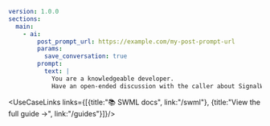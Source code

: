 ```yaml
version: 1.0.0
sections:
  main:
    - ai:
        post_prompt_url: https://example.com/my-post-prompt-url
        params:
          save_conversation: true
        prompt:
          text: |
            You are a knowledgeable developer. 
            Have an open-ended discussion with the caller about SignalWire and programmable communications.
```


<UseCaseLinks links={[{title:"📚 SWML docs", link:"/swml"}, {title:"View the full guide →", link:"/guides"}]}/>